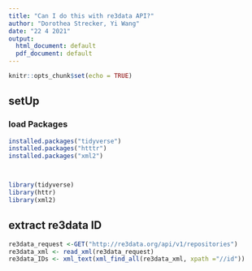 ```yaml
---
title: "Can I do this with re3data API?"
author: "Dorothea Strecker, Yi Wang"
date: "22 4 2021"
output:
  html_document: default
  pdf_document: default
---
```


```r
knitr::opts_chunk$set(echo = TRUE)
```

## setUp 
### load Packages 


```r
installed.packages("tidyverse")
installed.packages("htttr")
installed.packages("xml2")



library(tidyverse)
library(httr)
library(xml2)


```
## extract re3data ID 

```r
re3data_request <-GET("http://re3data.org/api/v1/repositories")
re3data_xml <- read_xml(re3data_request)
re3data_IDs <- xml_text(xml_find_all(re3data_xml, xpath ="//id"))

```


